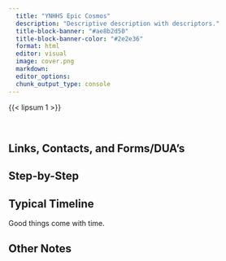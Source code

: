 ```yaml
---
  title: "YNHHS Epic Cosmos"
  description: "Descriptive description with descriptors."
  title-block-banner: "#ae8b2d50"
  title-block-banner-color: "#2e2e36"
  format: html
  editor: visual
  image: cover.png
  markdown: 
  editor_options: 
  chunk_output_type: console
---
```


{{< lipsum 1 >}}

\

## Links, Contacts, and Forms/DUA's



## Step-by-Step



## Typical Timeline

::: {.callout-important}
Good things come with time.
:::



## Other Notes


